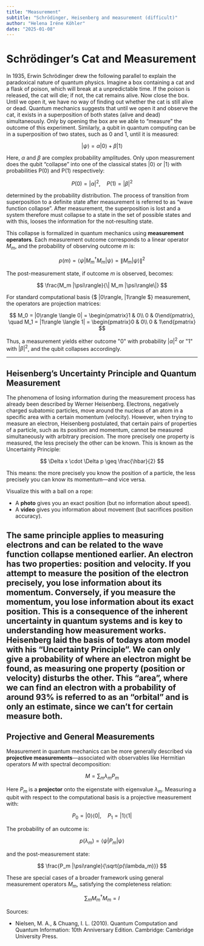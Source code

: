 ```yaml
---
title: "Measurement"
subtitle: "Schrödinger, Heisenberg and measurement (difficult)"
author: "Helena Iréne Köhler"
date: "2025-01-08"
---
```


# Schrödinger’s Cat and Measurement

In 1935, Erwin Schrödinger drew the following parallel to explain the paradoxical nature of quantum physics. Imagine a box containing a cat and a flask of poison, which will break at a unpredictable time. If the poison is released, the cat will die; if not, the cat remains alive. Now close the box. Until we open it, we have no way of finding out whether the cat is still alive or dead. Quantum mechanics suggests that until we open it and observe the cat, it exists in a superposition of both states (alive and dead) simultaneously. Only by opening the box are we able to “measure” the outcome of this experiment. Similarly, a qubit in quantum computing can be in a superposition of two states, such as 0 and 1, until it is measured:

$$
|\psi\rangle = \alpha |0\rangle + \beta |1\rangle
$$

Here, $\alpha$ and $\beta$ are complex probability amplitudes. Only upon measurement does the qubit “collapse” into one of the classical states $|0\rangle$ or $|1\rangle$ with probabilities P(0) and P(1) respectively:

$$
P(0) = |\alpha|^2, \quad P(1) = |\beta|^2
$$

determined by the probability distribution. The process of transition from superposition to a definite state after measurement is referred to as “wave function collapse”. After measurement, the superposition is lost and a system therefore must collapse to a state in the set of possible states and with this, looses the information for the not-resulting state. 

This collapse is formalized in quantum mechanics using **measurement operators**. Each measurement outcome corresponds to a linear operator $M_m$, and the probability of observing outcome $m$ is:

$$
p(m) = \langle \psi | M_m^\dagger M_m | \psi \rangle = \|M_m|\psi\rangle\|^2
$$

The post-measurement state, if outcome $m$ is observed, becomes:

$$
\frac{M_m |\psi\rangle}{\| M_m |\psi\rangle\|}
$$

For standard computational basis {$ |0\rangle, |1\rangle $} measurement, the operators are projection matrices:

$$
M_0 = |0\rangle \langle 0| = 
\begin{pmatrix}1 & 0\\ 0 & 0\end{pmatrix}, \quad 
M_1 = |1\rangle \langle 1| = 
\begin{pmatrix}0 & 0\\ 0 & 1\end{pmatrix}
$$

Thus, a measurement yields either outcome "0" with probability $|\alpha|^2$ or "1" with $|\beta|^2$, and the qubit collapses accordingly. 

---

## Heisenberg’s Uncertainty Principle and Quantum Measurement

The phenomena of losing information during the measurement process has already been described by Werner Heisenberg. Electrons, negatively charged subatomic particles, move around the nucleus of an atom in a specific area with a certain momentum (velocity). However, when trying to measure an electron, Heisenberg postulated, that certain pairs of properties of a particle, such as its position and momentum, cannot be measured simultaneously with arbitrary precision. The more precisely one property is measured, the less precisely the other can be known. This is known as the Uncertainty Principle:

$$
\Delta x \cdot \Delta p \geq \frac{\hbar}{2}
$$

This means: the more precisely you know the position of a particle, the less precisely you can know its momentum—and vice versa.

Visualize this with a ball on a rope:

- A **photo** gives you an exact position (but no information about speed).
- A **video** gives you information about movement (but sacrifices position accuracy).

The same principle applies to measuring electrons and can be related to the wave function collapse mentioned earlier. An electron has two properties: position and velocity. If you attempt to measure the position of the electron precisely, you lose information about its momentum. Conversely, if you measure the momentum, you lose information about its exact position. This is a consequence of the inherent uncertainty in quantum systems and is key to understanding how measurement works. Heisenberg laid the basis of todays atom model with his “Uncertainty Principle”. We can only give a probability of where an electron might be found, as measuring one property (position or velocity) disturbs the other. This “area”, where we can find an electron with a probability of around 93% is referred to as an “orbital” and is only an estimate, since we can’t for certain measure both.
---

## Projective and General Measurements

Measurement in quantum mechanics can be more generally described via **projective measurements**—associated with observables like Hermitian operators $M$ with spectral decomposition:

$$
M = \sum_m \lambda_m P_m
$$

Here $P_m$ is a **projector** onto the eigenstate with eigenvalue $\lambda_m$. Measuring a qubit with respect to the computational basis is a projective measurement with:

$$
P_0 = |0\rangle \langle 0|, \quad P_1 = |1\rangle \langle 1|
$$

The probability of an outcome is:

$$
p(\lambda_m) = \langle \psi | P_m | \psi \rangle
$$

and the post-measurement state:

$$
\frac{P_m |\psi\rangle}{\sqrt{p(\lambda_m)}}
$$

These are special cases of a broader framework using general measurement operators $M_m$, satisfying the completeness relation:

$$
\sum_m M_m^\dagger M_m = I
$$


Sources:

- Nielsen, M. A., & Chuang, I. L. (2010). Quantum Computation and Quantum Information: 10th Anniversary Edition. Cambridge: Cambridge University Press.

